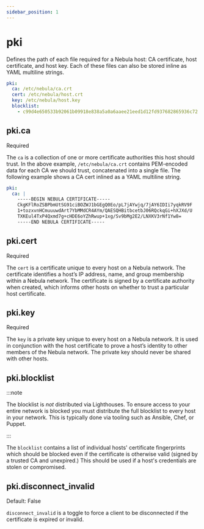 ```yaml
---
sidebar_position: 1
---
```



# pki

Defines the path of each file required for a Nebula host: CA certificate, host certificate, and host key. Each of these
files can also be stored inline as YAML multiline strings.

```yml
pki:
  ca: /etc/nebula/ca.crt
  cert: /etc/nebula/host.crt
  key: /etc/nebula/host.key
  blocklist:
    - c99d4e650533b92061b09918e838a5a0a6aaee21eed1d12fd937682865936c72
```

## pki.ca

<Pill className="mb-24">Required</Pill>

The `ca` is a collection of one or more certificate authorities this host should trust. In the above example,
`/etc/nebula/ca.crt` contains PEM-encoded data for each CA we should trust, concatenated into a single file. The
following example shows a CA cert inlined as a YAML multiline string.

```yml
pki:
  ca: |
    -----BEGIN NEBULA CERTIFICATE-----
    CkgKFlRoZSBPbmUtSG91ciBOZWJ1bGEgQ0Eo/pL7jAYwjq/7jAY6IDIi7yqkRV9F
    1+tozxvnHCmuuuwdArt7YbMMdCR4AYm/QAESQHBitbcetbJ06RQckqGi+hXJXd/U
    TXKEul4TxP4Qxmd7g+cHDE6oYZhRwup+1xg/Sv9bMg2E2/LNXKV3rNf1Yw8=
    -----END NEBULA CERTIFICATE-----
```

## pki.cert

<Pill className="mb-24">Required</Pill>

The `cert` is a certificate unique to every host on a Nebula network. The certificate identifies a host’s IP address,
name, and group membership within a Nebula network. The certificate is signed by a certificate authority when created,
which informs other hosts on whether to trust a particular host certificate.

## pki.key

<Pill className="mb-24">Required</Pill>

The `key` is a private key unique to every host on a Nebula network. It is used in conjunction with the host certificate
to prove a host’s identity to other members of the Nebula network. The private key should never be shared with other
hosts.

## pki.blocklist

:::note

The blocklist is _not_ distributed via Lighthouses. To ensure access to your entire network is blocked you must
distribute the full blocklist to every host in your network. This is typically done via tooling such as Ansible, Chef,
or Puppet.

:::

The `blocklist` contains a list of individual hosts' certificate fingerprints which should be blocked even if the
certificate is otherwise valid (signed by a trusted CA and unexpired.) This should be used if a host's credentials are
stolen or compromised.

## pki.disconnect_invalid

<Pill className="mb-24">Default: False</Pill>

`disconnect_invalid` is a toggle to force a client to be disconnected if the certificate is expired or invalid.
